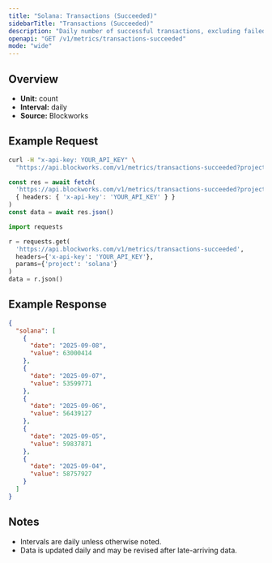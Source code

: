 ```yaml
---
title: "Solana: Transactions (Succeeded)"
sidebarTitle: "Transactions (Succeeded)"
description: "Daily number of successful transactions, excluding failed transactions."
openapi: "GET /v1/metrics/transactions-succeeded"
mode: "wide"
---
```


## Overview

- **Unit:** count
- **Interval:** daily
- **Source:** Blockworks

## Example Request

<CodeGroup>

```bash cURL
curl -H "x-api-key: YOUR_API_KEY" \
  "https://api.blockworks.com/v1/metrics/transactions-succeeded?project=solana"
```

```typescript TypeScript
const res = await fetch(
  'https://api.blockworks.com/v1/metrics/transactions-succeeded?project=solana',
  { headers: { 'x-api-key': 'YOUR_API_KEY' } }
)
const data = await res.json()
```

```python Python
import requests

r = requests.get(
  'https://api.blockworks.com/v1/metrics/transactions-succeeded',
  headers={'x-api-key': 'YOUR_API_KEY'},
  params={'project': 'solana'}
)
data = r.json()
```

</CodeGroup>

## Example Response

```json
{
  "solana": [
    {
      "date": "2025-09-08",
      "value": 63000414
    },
    {
      "date": "2025-09-07",
      "value": 53599771
    },
    {
      "date": "2025-09-06",
      "value": 56439127
    },
    {
      "date": "2025-09-05",
      "value": 59837871
    },
    {
      "date": "2025-09-04",
      "value": 58757927
    }
  ]
}
```

## Notes
- Intervals are daily unless otherwise noted.
- Data is updated daily and may be revised after late-arriving data.
